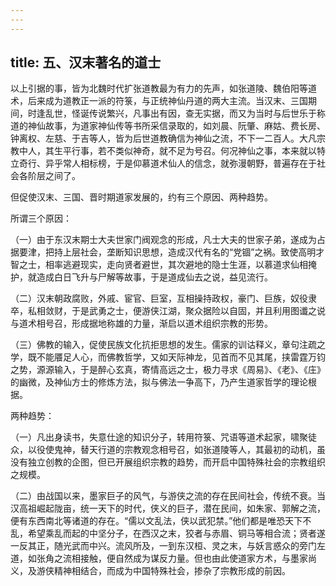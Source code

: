 ```yaml
---
---
---
```

title: 五、汉末著名的道士
---




以上引据的事，皆为北魏时代扩张道教最为有力的先声，如张道陵、魏伯阳等道术，后来成为道教正一派的符箓，与正统神仙丹道的两大主流。当汉末、三国期间，时逢乱世，怪诞传说繁兴，凡事出有因，查无实据，而又为当时与后世乐于称道的神仙故事，为道家神仙传等书所采信录取的，如刘晨、阮肇、麻姑、费长房、钟离权、左慈、于吉等人，皆为后世道教确信为神仙之流，不下一二百人。大凡宗教中人，其生平行事，若不类似神奇，就不足为号召。何况神仙之事，本来就以特立奇行、异乎常人相标榜，于是仰慕道术仙人的信念，就弥漫朝野，普遍存在于社会各阶层之间了。

但促使汉末、三国、晋时期道家发展的，约有三个原因、两种趋势。

所谓三个原因：

（一）由于东汉末期士大夫世家门阀观念的形成，凡士大夫的世家子弟，遂成为占据要津，把持上层社会，垄断知识思想，造成汉代有名的“党锢”之祸。致使高明才智之士，相率逃避现实，走向贤者避世，其次避地的隐士生涯，以慕道求仙相掩护，就造成白日飞升与尸解等故事，于是道成仙去之说，益见流行。

（二）汉末朝政腐败，外戚、宦官、巨室，互相操持政权，豪门、巨族，奴役隶卒，私相敛财，于是武勇之士，便游侠江湖，聚众据险以自固，并且利用图谶之说与道术相号召，形成据地称雄的力量，渐启以道术组织宗教的形势。

（三）佛教的输入，促使民族文化抗拒思想的发生。儒家的训诂释义，章句注疏之学，既不能餍足人心，而佛教哲学，又如天际神龙，见首而不见其尾，挟雷霆万钧之势，源源输入，于是醉心玄真，寄情高远之士，极力寻求《周易》、《老》、《庄》的幽微，及神仙方士的修炼方法，拟与佛法一争高下，乃产生道家哲学的理论根据。

两种趋势：

（一）凡出身读书，失意仕途的知识分子，转用符箓、咒语等道术起家，啸聚徒众，以役使鬼神，替天行道的宗教观念相号召，如张道陵等人，其最初的动机，虽没有独立创教的企图，但已开展组织宗教的趋势，而开启中国特殊社会的宗教组织之规模。

（二）由战国以来，墨家巨子的风气，与游侠之流的存在民间社会，传统不衰。当汉高祖崛起陇亩，统一天下的时代，侠义的巨子，潜在民间，如朱家、郭解之流，便有东西南北等诸道的存在。“儒以文乱法，侠以武犯禁。”他们都是唯恐天下不乱，希望乘乱而起的中坚分子，在西汉之末，狡者与赤眉、铜马等相合流；贤者遂一反其正，随光武而中兴。流风所及，一到东汉桓、灵之末，与妖言惑众的旁门左道，如张角之流相接触，便自然成为谋反力量。但也由此使道家方术，与墨家尚义，及游侠精神相结合，而成为中国特殊社会，掺杂了宗教形成的前因。